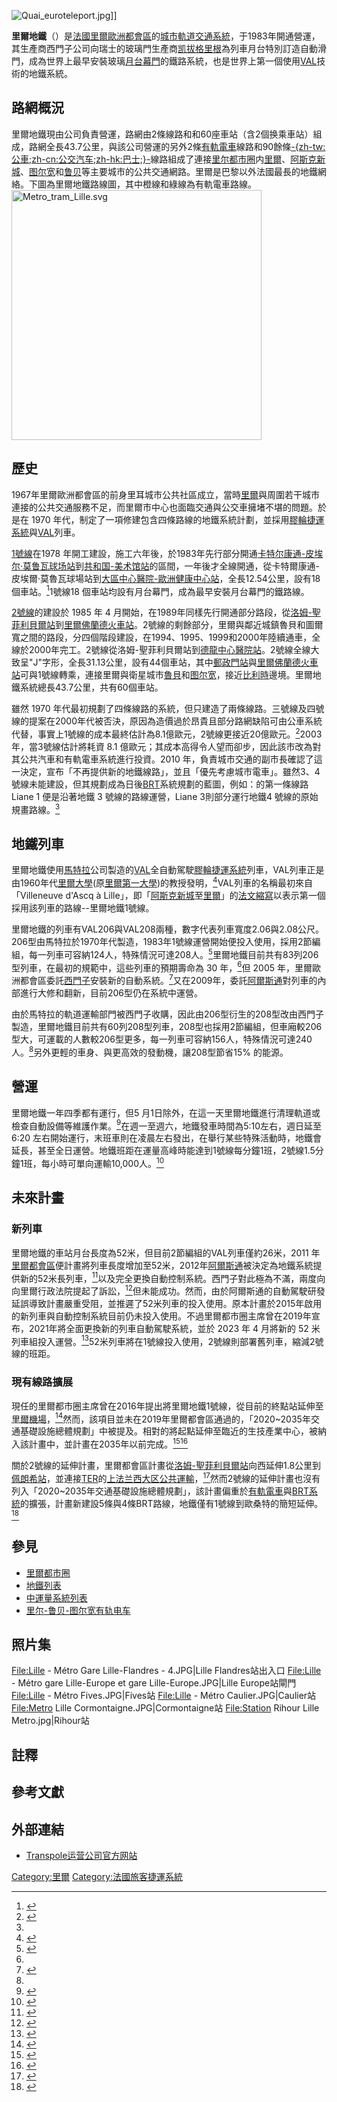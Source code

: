 {{Infobox Public transit
|image=Ligne 1 du métro de Lille Métropole - Interstation Triolo ↔ Villeneuve-d'Ascq - Hôtel de Ville (02A).JPG
|image_caption=里爾地鐵的VAL 208列車|name=里爾地鐵|logo=Lille Metro Logo 2017.svg
|logo_size=100px
|image_width=200px
|owner=[[里尔欧洲都会区|里尔欧洲都会区]]|locale={{FRA}}[[北部-加來海峽|北部-加來海峽]][[里爾|里爾]]
|service_type=[[地鐵|地鐵]]、[[膠輪捷運系統|膠輪捷運系統]]
|begin_operation=1983年
|lines=2
|stations=60
|system_length=43.7km|track_gauge=1620毫米
|average_speed=34 km/h|top_speed=80 km/h|electrification=750伏特直流電，[[第三軌供電|第三軌供電]]|operator= [[里尔都会公共交通|里爾都會公共運輸 (Ilévia)]]
|hq=[[法國|法國]][[里爾|里爾]]
|website=https://www.ilevia.fr
|track=2|daily_ridership=一號線：165,000 (2013)<br>二號線：180,000 (2013)
|annual_ridership=1.12億/年 (2016)}}

[[File:Quai_euroteleport.jpg|thumb]]]]

'''里爾地鐵'''（{{lang-fr|Métro de Lille Métropole}}）是[[法國|法國]][[里爾都市圈|里爾歐洲都會區]]的[[城市軌道交通系統|城市軌道交通系統]]，于1983年開通營運，其生產商西門子公司向瑞士的玻璃門生產商[[凯拔格里根|凯拔格里根]]為列車月台特別訂造自動滑門，成為世界上最早安裝玻璃[[月台幕門|月台幕門]]的鐵路系統，也是世界上第一個使用[[VAL|VAL]]技術的地鐵系統。

== 路網概況 ==
里爾地鐵現由{{Link-fr|Ilévia|Ilévia}}公司負責營運，路網由2條線路和和60座車站（含2個换乘車站）組成，路網全長43.7公里，與該公司營運的另外2條[[里尔-鲁贝-图尔宽有轨电车|有軌電車]]線路和90餘條[[公共汽车|-{zh-tw:公車;zh-cn:公交汽车;zh-hk:巴士;}-]]線路組成了連接[[里尔都市圈|里尔都市圈]]内[[里爾|里爾]]、[[阿斯克新城|阿斯克新城]]、[[图尔宽|图尔宽]]和[[鲁贝|鲁贝]]等主要城市的公共交通網路。里爾是巴黎以外法國最長的地鐵網絡。下圖為里爾地鐵路線圖，其中橙線和綠線為有軌電車路線。
[[File:Metro_tram_Lille.svg|400px]]
== 歷史 ==
1967年里爾歐洲都會區的前身里耳城市公共社區成立，當時[[里尔|里爾]]與周圍若干城市連接的公共交通服務不足，而里爾市中心也面臨交通與公交車擁堵不堪的問題。於是在 1970 年代，制定了一項修建包含四條路線的地鐵系統計劃，並採用[[膠輪捷運系統|膠輪捷運系統]]與[[VAL|VAL]]列車。

[[里尔地铁1号线|1號線]]在1978 年開工建設，施工六年後，於1983年先行部分開通[[卡特尔康通-皮埃尔·莫鲁瓦球场站|卡特尔康通-皮埃尔·莫鲁瓦球场站]]到[[共和国-美术馆站|共和国-美术馆站]]的區間，一年後才全線開通，從卡特爾康通-皮埃爾·莫魯瓦球場站到[[大区中心医院-欧洲健康中心站|大區中心醫院-歐洲健康中心站]]，全長12.54公里，設有18個車站。<ref name=":0">{{Cite web|title=Historique du réseau VAL|url=http://www.translille.com/spip.php?article36|accessdate=2020-06-12|date=2014-03-04|publisher=translille.com|language=fr|archive-url=https://web.archive.org/web/20141108172343/http://www.translille.com/spip.php?article36|archive-date=2014-11-08|dead-url=yes}}</ref>1號線18 個車站均設有月台幕門，成為最早安裝月台幕門的鐵路線。 

[[里尔地铁2号线|2號線]]的建設於 1985 年 4 月開始，在1989年同樣先行開通部分路段，從[[洛姆-圣菲利贝尔站|洛姆-聖菲利貝爾站]]到[[里尔佛兰德火车站|里爾佛蘭德火車站]]。2號線的剩餘部分，里爾與鄰近城鎮魯貝和圖爾寬之間的路段，分四個階段建設，在1994、1995、1999和2000年陸續通車，全線於2000年完工。2號線從洛姆-聖菲利貝爾站到[[德龙中心医院站|德龍中心醫院站]]。2號線全線大致呈"J"字形，全長31.13公里，設有44個車站，其中[[邮政门站|郵政門站]]與[[里尔佛兰德火车站|里爾佛蘭德火車站]]可與1號線轉乘，連接里爾與衛星城市[[鲁贝|魯貝]]和[[图尔宽|图尔宽]]，接近[[比利时|比利時]]邊境。里爾地鐵系統總長43.7公里，共有60個車站。 

雖然 1970 年代最初規劃了四條線路的系統，但只建造了兩條線路。三號線及四號線的提案在2000年代被否決，原因為造價過於昂貴且部分路網缺陷可由公車系統代替，事實上1號線的成本最終估計為8.1億歐元，2號線更接近20億歐元。<ref>{{Cite web|title=métro de lille - lignes 1 et 2|url=http://archive.wikiwix.com/cache/index2.php?url=http%3A%2F%2Fwww.systra.com%2FIMG%2Fpdf%2Fmetro_lille_fr.pdf|access-date=2017-07-18|language=fr|archive-date=2021-07-18|archive-url=https://web.archive.org/web/20210718131210/http://archive.wikiwix.com/cache/index2.php?url=http%3A%2F%2Fwww.systra.com%2FIMG%2Fpdf%2Fmetro_lille_fr.pdf|dead-url=no}}</ref>2003 年，當3號線估計將耗資 8.1 億歐元；其成本高得令人望而卻步，因此該市改為對其公共汽車和有軌電車系統進行投資。2010 年，負責城市交通的副市長確認了這一決定，宣布「不再提供新的地鐵線路」，並且「優先考慮城市電車」。雖然3、4號線未能建設，但其規劃成為日後[[巴士快速交通系統|BRT]]系統規劃的藍圖，例如：{{Translink|fr|Lianes de Lille Métropole|4=里爾都會區快速公交}}的第一條線路 Liane 1 便是沿著地鐵 3 號線的路線運營，Liane 3則部分運行地鐵4 號線的原始規畫路線。<ref name=":0" />

== 地鐵列車 ==
里爾地鐵使用[[馬特拉|馬特拉]]公司製造的[[VAL|VAL]]全自動駕駛[[膠輪捷運系統|膠輪捷運系統]]列車，VAL列車正是由1960年代[[里爾大學|里爾大學]](原[[里爾第一大學|里爾第一大學]])的{{tsl|fr|Robert Gabillard|羅貝爾·加比亞爾}}教授發明，<ref>{{Cite web|title=Préambule de “Chronique d’une activité TRANSPORT dans un laboratoire de l’USTL”|url=http://archive.wikiwix.com/cache/index2.php?url=http%3A%2F%2Fasa3.univ-lille1.fr%2F%2Fpublications%2Fpubli_metro_2004.pdf|access-date=2021-07-22|date=2004-06-02|format=pdf|publisher=ASA - USTL|language=fr|archive-date=2021-07-22|archive-url=https://web.archive.org/web/20210722044237/http://archive.wikiwix.com/cache/index2.php?url=http%3A%2F%2Fasa3.univ-lille1.fr%2F%2Fpublications%2Fpubli_metro_2004.pdf|dead-url=no}}</ref>VAL列車的名稱最初來自「Villeneuve d'Ascq à Lille」，即「[[阿斯克新城|阿斯克新城]]至[[里尔|里爾]]」的[[法文|法文]][[縮寫|縮寫]]以表示第一個採用該列車的路線--里爾地鐵1號線。

里爾地鐵的列車有VAL206與VAL208{{NoteTag|以下車型名稱均只稱數字。|name=littlename}}兩種，數字代表列車寬度2.06與2.08公尺。206型由馬特拉於1970年代製造，1983年1號線運營開始便投入使用，採用2節編組，每一列車可容納124人，特殊情況可達208人。<ref name=":1">{{Cite web|title=THE VAL LILLE URBAN COMMUNITY METRO’S EXPERIENCE 1972 - 2001|url=http://archive.wikiwix.com/cache/index2.php?url=http%3A%2F%2Fwww.tsd.org%2Fpapers%2FVAL-2001%2520CUDL.pdf|access-date=2021-07-22|date=2001-07-27|format=pdf|publisher=Institut national de recherche sur les transports et leur sécurité|pages=p.44-50|language=en|archive-date=2021-07-22|archive-url=https://web.archive.org/web/20210722044252/http://archive.wikiwix.com/cache/index2.php?url=http%3A%2F%2Fwww.tsd.org%2Fpapers%2FVAL-2001%2520CUDL.pdf|dead-url=no}}</ref>里爾地鐵目前共有83列206型列車，在最初的規範中，這些列車的預期壽命為 30 年，<ref name=":1" />但 2005 年，里爾歐洲都會區委託[[西门子铁路系统|西門子]]安裝新的自動系統。<ref>{{Cite web|title=Web Trains : Siemens modernisera le métro de Lille|url=http://www.webtrains.net/actualites.php?article=1000000466|access-date=2021-07-22|work=www.webtrains.net|archive-url=https://web.archive.org/web/20220105190222/http://www.webtrains.net/actualites.php?article=1000000466|archive-date=2022-01-05|dead-url=no}}</ref>又在2009年，委託[[阿爾斯通|阿爾斯通]]對列車的內部進行大修和翻新，目前206型仍在系統中運營。

由於馬特拉的軌道運輸部門被西門子收購，因此由206型衍生的208型改由西門子製造，里爾地鐵目前共有60列208型列車，208型也採用2節編組，但車廂較206型大，可運載的人數較206型更多，每一列車可容納156人，特殊情況可達240人。<ref name=":1" />另外更輕的車身、與更高效的發動機，讓208型節省15% 的能源。

== 營運 ==
里爾地鐵一年四季都有運行，但5 月<abbr>1日</abbr>除外，在這一天里爾地鐵進行清理軌道或檢查自動設備等維護作業。<ref>{{Cite web|title=1er mai 2012 : pas de transport en commun à Lille|url=https://www.zoomsurlille.fr/201204271151/actualites/1er-mai-2012-pas-de-transport-en-commun-a-lille|access-date=2021-07-22|date=2012-04-27|work=zoomsurlille.fr|archive-url=https://web.archive.org/web/20130127054008/http://zoomsurlille.fr/201204271151/actualites/1er-mai-2012-pas-de-transport-en-commun-a-lille|archive-date=2013-01-27|dead-url=yes}}</ref>在週一至週六，地鐵發車時間為5:10左右，週日延至 6:20 左右開始運行，末班車則在凌晨左右發出，在舉行某些特殊活動時，地鐵會延長，甚至全日運營。地鐵班距在運量高峰時能達到1號線每分鐘1班，2號線1.5分鐘1班，每小時可單向運輸10,000人。<ref>{{Cite web|title=Le métro de Lille|url=http://archive.wikiwix.com/cache/index2.php?url=http%3A%2F%2Fwww.stm.info%2Finfo%2Finfostm%2F2003%2F031201.pdf|access-date=2021-07-22|date=2003-12-01|format=pdf|language=fr|archive-date=2021-07-22|archive-url=https://web.archive.org/web/20210722080748/http://archive.wikiwix.com/cache/index2.php?url=http%3A%2F%2Fwww.stm.info%2Finfo%2Finfostm%2F2003%2F031201.pdf|dead-url=no}}</ref>

== 未來計畫 ==

=== 新列車 ===
里爾地鐵的車站月台長度為52米，但目前2節編組的VAL列車僅約26米，2011 年[[里爾都市圈|里爾都會區]]便計畫將列車長度增加至52米，2012年[[阿爾斯通|阿爾斯通]]被決定為地鐵系統提供新的52米長列車，<ref>{{Cite web|title=Alstom Petite-Forêt va réaliser les nouvelles rames du métro de la métropole lilloise|url=https://www.lavoixdunord.fr/|access-date=2021-07-22|date=2012-05-11|work=lavoixdunord.fr|archive-url=https://web.archive.org/web/20220209212508/https://www.lavoixdunord.fr/|archive-date=2022-02-09|dead-url=yes}}</ref>以及完全更換自動控制系統。西門子對此極為不滿，兩度向向里爾行政法院提起了訴訟，<ref>{{Cite web|title=Métro de Lille : recours de Siemens|url=https://www.lefigaro.fr/flash-eco/2012/09/20/97002-20120920FILWWW00477-metro-de-lille-recours-de-siemens.php|access-date=2021-07-22|work=https://www.lefigaro.fr/|archive-url=https://web.archive.org/web/20220105190346/https://www.lefigaro.fr/flash-eco/2012/09/20/97002-20120920FILWWW00477-metro-de-lille-recours-de-siemens.php|archive-date=2022-01-05|dead-url=no}}</ref>但未能成功。然而，由於阿爾斯通的自動駕駛研發延誤導致計畫嚴重受阻，並推遲了52米列車的投入使用。原本計畫於2015年啟用的新列車與自動控制系統目前仍未投入使用。不過里爾都市圈主席曾在2019年宣布，2021年將全面更換新的列車自動駕駛系統，並於 2023 年 4 月將新的 52 米列車組投入運營。<ref>{{cite web|title=Métro de Lille : après 660 millions d'euros et 3 ans de retard, le doublement des rames annoncé pour 2023|url=https://www.lavoixdunord.fr/606119/article/2019-06-28/doublement-des-rames-de-la-ligne-1-du-metro-le-dossier-enfin-debloque|publisher=La Voix du Nord|archive-url=https://web.archive.org/web/20201214210734/https://www.lavoixdunord.fr/606119/article/2019-06-28/doublement-des-rames-de-la-ligne-1-du-metro-le-dossier-enfin-debloque|archive-date=2020-12-14|dead-url=no|author1=Patrick Seghi|access-date=2019-11-12}}</ref>52米列車將在1號線投入使用，2號線則部署舊列車，縮減2號線的班距。

=== 現有線路擴展 ===
現任的里爾都市圈主席{{Translink|fr|Damien Castelain|4=達米安·卡斯泰蘭}}曾在2016年提出將里爾地鐵1號線，從目前的終點站延伸至[[里爾機場|里爾機場]]，<ref>{{Cite web|title=Tram, bus ou métro, comment relier pour de bon Lille à l’aéroport de Lesquin?|url=https://www.lavoixdunord.fr/288408/article/2017-12-29/tram-bus-ou-metro-comment-relier-pour-de-bon-lille-l-aeroport-de-lesquin|access-date=2021-07-22|date=2017-12-29|work=La Voix du Nord|language=fr|archive-url=https://web.archive.org/web/20211123102242/https://www.lavoixdunord.fr/288408/article/2017-12-29/tram-bus-ou-metro-comment-relier-pour-de-bon-lille-l-aeroport-de-lesquin|archive-date=2021-11-23|dead-url=no}}</ref>然而，該項目並未在2019年里爾都會區通過的，「2020~2035年交通基礎設施總體規劃」中被提及。相對的將起點延伸至臨近的生技產業中心{{Translink|fr|Eurasanté|4=歐桑特}}，被納入該計畫中，並計畫在2035年以前完成。<ref>{{Cite web|title=Lille annonce 5 nouvelles lignes de tramway sur 15 ans - transporturbain - Le webmagazine des transports urbains|url=http://transporturbain.canalblog.com/archives/2019/06/14/37428120.html|access-date=2021-07-22|date=2019-06-14|work=transporturbain.canalblog.com|language=fr|archive-url=https://web.archive.org/web/20220110104407/http://transporturbain.canalblog.com/archives/2019/06/14/37428120.html|archive-date=2022-01-10|dead-url=no}}</ref><ref>{{Cite web|title=Tram, téléphérique, métro... les grandes lignes du schéma de transports de la MEL|url=https://www.lavoixdunord.fr/595456/article/2019-06-07/tram-telepherique-metro-les-grandes-lignes-du-schema-de-transports-vote-fin-juin|access-date=2021-07-22|date=2019-06-07|work=LA VDN|language=fr|archive-url=https://web.archive.org/web/20211124013249/https://www.lavoixdunord.fr/595456/article/2019-06-07/tram-telepherique-metro-les-grandes-lignes-du-schema-de-transports-vote-fin-juin|archive-date=2021-11-24|dead-url=no}}</ref>

關於2號線的延伸計畫，里爾都會區計畫從[[洛姆-圣菲利贝尔站|洛姆-聖菲利貝爾站]]向西延伸1.8公里到[[佩朗希站|佩朗希站]]，並連接[[法国大区公共交通|TER]]的[[上法兰西大区公共交通|上法兰西大区公共運輸]]，<ref>{{Cite web|title=Prolongement Métro 2 Pérenchies gare (Ma) - Les liaisons proposées - Réseau de transports collectifs structurants de la MEL - À Vous La Parole !|url=https://participation.lillemetropole.fr/processes/sdit/f/119/debates/70|access-date=2021-07-22|work=participation.lillemetropole.fr|language=fr|archive-url=https://web.archive.org/web/20220105190402/https://participation.lillemetropole.fr/processes/sdit/f/119/debates/70|archive-date=2022-01-05|dead-url=no}}</ref>然而2號線的延伸計畫也沒有列入「2020~2035年交通基礎設施總體規劃」，該計畫偏重於[[路面電車|有軌電車]]與[[巴士快速交通系統|BRT系統]]的擴張，計畫新建設5條{{Translink|fr|Tramway de Lille Métropole (projet)|里爾大都會有軌電車（計畫項目）|有軌電車}}與4條BRT路線，地鐵僅有1號線到歐桑特的簡短延伸。<ref>{{Cite web|title=Bilan de la concertation - Réseau de transports collectifs structurants de la MEL - À Vous La Parole !|url=https://participation.lillemetropole.fr/processes/sdit/f/142/|access-date=2021-07-22|date=2019-07-02|work=participation.lillemetropole.fr|language=fr|archive-date=2021-11-22|archive-url=https://web.archive.org/web/20211122123039/https://participation.lillemetropole.fr/processes/sdit/f/142/|dead-url=no}}</ref>

== 參見 ==

* [[里爾都市圈|里爾都市圈]]
* [[地鐵列表|地鐵列表]]
* [[中運量系統列表|中運量系統列表]]
*[[里尔-鲁贝-图尔宽有轨电车|里尔-鲁贝-图尔宽有轨电车]]

== 照片集 ==
<gallery>
File:Lille - Métro Gare Lille-Flandres - 4.JPG|Lille Flandres站出入口
File:Lille - Métro gare Lille-Europe et gare Lille-Europe.JPG|Lille Europe站閘門
File:Lille - Métro Fives.JPG|Fives站
File:Lille - Métro Caulier.JPG|Caulier站
File:Metro Lille Cormontaigne.JPG|Cormontaigne站
File:Station Rihour Lille Metro.jpg|Rihour站
</gallery>

== 註釋 ==
{{NoteFoot}}

== 參考文獻 ==
{{reflist}}

== 外部連結 ==
* [http://transpole.fr Transpole运营公司官方网站] {{Wayback|url=http://transpole.fr/ |date=20161109080636 }}
{{歐盟成員國的地鐵系統}}

[[Category:里爾|Category:里爾]]
[[Category:法國旅客捷運系統|Category:法國旅客捷運系統]]